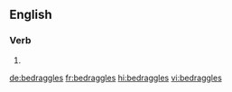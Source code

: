 ==English==

===Verb===
{{head|en|verb form}}

# {{en-third-person singular of|bedraggle}}

[[de:bedraggles]]
[[fr:bedraggles]]
[[hi:bedraggles]]
[[vi:bedraggles]]
